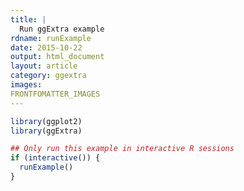 ```yaml
---
title: |
  Run ggExtra example
rdname: runExample
date: 2015-10-22
output: html_document
layout: article
category: ggextra
images:
FRONTFOMATTER_IMAGES
---
```


```r
library(ggplot2)
library(ggExtra)
```

```r
## Only run this example in interactive R sessions
if (interactive()) {
  runExample()
}



```